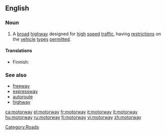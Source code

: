 ==English==

===Noun===
{{en-noun}}

# {{context|UK|Ireland|New Zealand|parts of Australia}} A [[broad]] [[highway]] designed for [[high]] [[speed]] [[traffic]], having [[restriction]]s on the [[vehicle]] [[type]]s [[permitted]].

====Translations====
{{top}}
* Finnish: {{t-|fi|moottoritie}}
{{mid}}
{{bottom}}

===See also===
*[[freeway]]
*[[expressway]]
*[[autoroute]]
*[[highway]]

[[Category:Roads]]

[[ca:motorway]]
[[el:motorway]]
[[fr:motorway]]
[[it:motorway]]
[[lt:motorway]]
[[hu:motorway]]
[[ru:motorway]]
[[fi:motorway]]
[[vi:motorway]]
[[zh:motorway]]